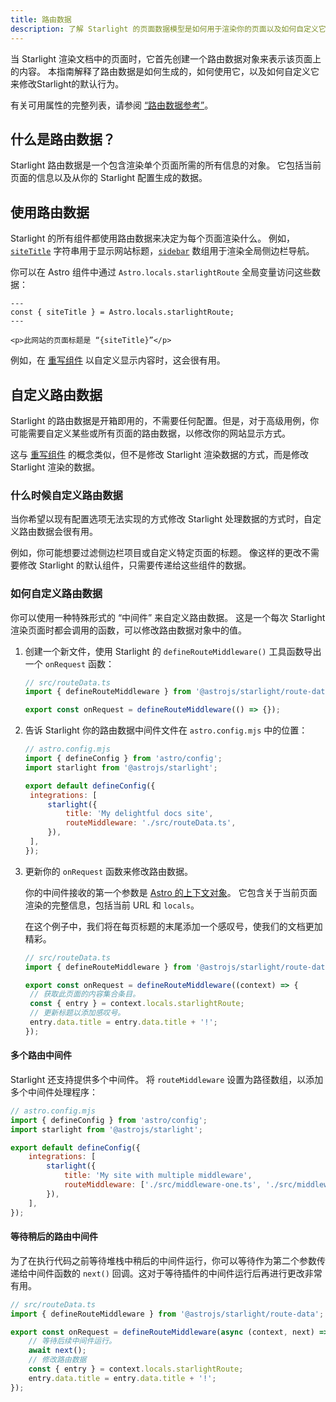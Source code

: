 ```yaml
---
title: 路由数据
description: 了解 Starlight 的页面数据模型是如何用于渲染你的页面以及如何自定义它。
---
```



当 Starlight 渲染文档中的页面时，它首先创建一个路由数据对象来表示该页面上的内容。
本指南解释了路由数据是如何生成的，如何使用它，以及如何自定义它来修改Starlight的默认行为。

有关可用属性的完整列表，请参阅 [“路由数据参考”](/zh-cn/reference/route-data/)。

## 什么是路由数据？

Starlight 路由数据是一个包含渲染单个页面所需的所有信息的对象。
它包括当前页面的信息以及从你的 Starlight 配置生成的数据。

## 使用路由数据

Starlight 的所有组件都使用路由数据来决定为每个页面渲染什么。
例如，[`siteTitle`](/zh-cn/reference/route-data/#sitetitle) 字符串用于显示网站标题，[`sidebar`](/zh-cn/reference/route-data/#sidebar) 数组用于渲染全局侧边栏导航。

你可以在 Astro 组件中通过 `Astro.locals.starlightRoute` 全局变量访问这些数据：

```astro title="example.astro" {2}
---
const { siteTitle } = Astro.locals.starlightRoute;
---

<p>此网站的页面标题是 “{siteTitle}”</p>
```

例如，在 [重写组件](/zh-cn/guides/overriding-components/) 以自定义显示内容时，这会很有用。

## 自定义路由数据

Starlight 的路由数据是开箱即用的，不需要任何配置。但是，对于高级用例，你可能需要自定义某些或所有页面的路由数据，以修改你的网站显示方式。

这与 [重写组件](/zh-cn/guides/overriding-components/) 的概念类似，但不是修改 Starlight 渲染数据的方式，而是修改 Starlight 渲染的数据。

### 什么时候自定义路由数据

当你希望以现有配置选项无法实现的方式修改 Starlight 处理数据的方式时，自定义路由数据会很有用。

例如，你可能想要过滤侧边栏项目或自定义特定页面的标题。
像这样的更改不需要修改 Starlight 的默认组件，只需要传递给这些组件的数据。

### 如何自定义路由数据

你可以使用一种特殊形式的 “中间件” 来自定义路由数据。
这是一个每次 Starlight 渲染页面时都会调用的函数，可以修改路由数据对象中的值。

<Steps>

1. 创建一个新文件，使用 Starlight 的 `defineRouteMiddleware()` 工具函数导出一个 `onRequest` 函数：

   ```ts
   // src/routeData.ts
   import { defineRouteMiddleware } from '@astrojs/starlight/route-data';

   export const onRequest = defineRouteMiddleware(() => {});
   ```

2. 告诉 Starlight 你的路由数据中间件文件在 `astro.config.mjs` 中的位置：

   ```js ins={9}
   // astro.config.mjs
   import { defineConfig } from 'astro/config';
   import starlight from '@astrojs/starlight';

   export default defineConfig({
   	integrations: [
   		starlight({
   			title: 'My delightful docs site',
   			routeMiddleware: './src/routeData.ts',
   		}),
   	],
   });
   ```

3. 更新你的 `onRequest` 函数来修改路由数据。

   你的中间件接收的第一个参数是 [Astro 的上下文对象](https://docs.astro.build/zh-cn/reference/api-reference/)。
   它包含关于当前页面渲染的完整信息，包括当前 URL 和 `locals`。

   在这个例子中，我们将在每页标题的末尾添加一个感叹号，使我们的文档更加精彩。

   ```ts
   // src/routeData.ts
   import { defineRouteMiddleware } from '@astrojs/starlight/route-data';

   export const onRequest = defineRouteMiddleware((context) => {
    // 获取此页面的内容集合条目。
   	const { entry } = context.locals.starlightRoute;
    // 更新标题以添加感叹号。
   	entry.data.title = entry.data.title + '!';
   });
   ```

</Steps>

#### 多个路由中间件

Starlight 还支持提供多个中间件。
将 `routeMiddleware` 设置为路径数组，以添加多个中间件处理程序：

```js {9}
// astro.config.mjs
import { defineConfig } from 'astro/config';
import starlight from '@astrojs/starlight';

export default defineConfig({
	integrations: [
		starlight({
			title: 'My site with multiple middleware',
			routeMiddleware: ['./src/middleware-one.ts', './src/middleware-two.ts'],
		}),
	],
});
```

#### 等待稍后的路由中间件

为了在执行代码之前等待堆栈中稍后的中间件运行，你可以等待作为第二个参数传递给中间件函数的 `next()` 回调。这对于等待插件的中间件运行后再进行更改非常有用。

```ts "next" "await next();"
// src/routeData.ts
import { defineRouteMiddleware } from '@astrojs/starlight/route-data';

export const onRequest = defineRouteMiddleware(async (context, next) => {
	// 等待后续中间件运行。
	await next();
	// 修改路由数据
	const { entry } = context.locals.starlightRoute;
	entry.data.title = entry.data.title + '!';
});
```
